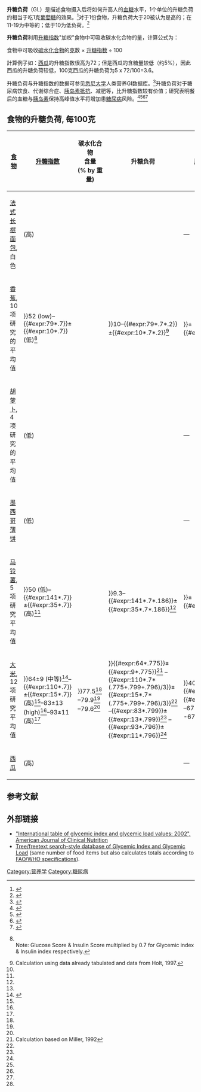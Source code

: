 '''升糖负荷'''（GL）是描述食物摄入后将如何升高人的[[血糖|血糖]]水平，1个单位的升糖负荷约相当于吃1克[[葡萄糖|葡萄糖]]的效果。<ref>{{cite web|title=Glycemic Load Defined|url=http://www.glycemic.com/GlycemicIndex-LoadDefined.htm|publisher=Glycemic Research Institute|accessdate=8 February 2013|archive-date=2018-09-27|archive-url=https://web.archive.org/web/20180927161417/http://www.glycemic.com/GlycemicIndex-LoadDefined.htm|dead-url=yes}}</ref>对于1份食物，升糖负荷大于20被认为是高的；在11-19为中等的；低于10为低负荷。<ref>{{cite journal|last=Das|first=Sai Krupa|coauthors=et al.|title=Long-term effects of 2 energy-restricted diets differing in glycemic load on dietary adherence, body composition, and metabolism in CALERIE: a 1-y randomized controlled trial|journal=American Journal of Clinical Nutrition|date=April 2007|volume=85|issue=4|pages=1023–1030|pmid=17413101|url=http://ajcn.nutrition.org/content/85/4/1023.full|accessdate=8 February 2013|pmc=2920502|archive-date=2017-07-19|archive-url=https://web.archive.org/web/20170719105915/http://ajcn.nutrition.org/content/85/4/1023.full|dead-url=no}}</ref>

'''升糖负荷'''利用[[升糖指数|升糖指数]]"加权"食物中可吸收碳水化合物的量，计算公式为：


食物中可吸收[[碳水化合物|碳水化合物]]的[[克|克]]数 × [[升糖指数|升糖指数]] ÷ 100


計算例子如：[[西瓜|西瓜]]的升糖指数很高为72；但是西瓜的含糖量较低（约5%），因此西瓜的升糖负荷较低，100克西瓜的升糖负荷为5 x 72/100=3.6。 

升糖负荷与升糖指数的数据可参见[[悉尼大学|悉尼大学]]人类营养GI数据库。<ref>{{cite web|title=Glycemic Index Database|url=http://www.glycemicindex.com/|publisher=University of Sydney|accessdate=8 February 2013|archive-date=2014-05-06|archive-url=https://web.archive.org/web/20140506012647/http://www.glycemicindex.com/|dead-url=no}}</ref>升糖负荷对于糖尿病饮食、代谢综合症、[[胰岛素抵抗|胰岛素抵抗]]、减肥等，比升糖指数较有价值；研究表明餐后的血糖与[[胰岛素|胰岛素]]保持高峰值水平将增加患[[糖尿病|糖尿病]]风险。<ref>{{cite journal|last=Ludwig|first=Daniel S.|title=The glycemic index: physiological mechanisms relating to obesity, diabetes, and cardiovascular disease|journal=Journal of the American Medical Association|date=May 2002|volume=287|issue=18|pages=2414–2423|doi=10.1001/jama.287.18.2414|pmid=11988062}}</ref><ref>{{cite journal|last=Villegas|first=Raquel|coauthors=Liu, Simin; Gao, Yu-Tang; Yang, Gong; Li, Honglan; Zheng, Wei; Shu, Xiao Ou|title=Prospective Study of Dietary Carbohydrates, Glycemic Index, Glycemic Load, and Incidence of Type 2 Diabetes Mellitus in Middle-aged Chinese Women|journal=Archives of Internal Medicine|year=2007|volume=6167|issue=21|pages=2310–2316|doi=10.1001/archinte.167.21.2310|pmid=18039989|url=http://archinte.jamanetwork.com/article.aspx?articleid=413531|accessdate=8 February 2013|archive-date=2014-04-17|archive-url=https://web.archive.org/web/20140417031550/http://archinte.jamanetwork.com/article.aspx?articleid=413531|dead-url=no}}</ref><ref>{{cite journal|last=Krishnan|first=Supriya|coauthors=Rosenberg, Lynn; Singer, Martha; Hu, Frank B.; Djoussé, Luc; Cupples, L. Adrienne; Palmer, Julie R.|title=Glycemic Index, Glycemic Load, and Cereal Fiber Intake and Risk of Type 2 Diabetes in US Black Women|journal=Archives of Internal Medicine|year=2007|volume=167|issue=21|pages=2304–2309|doi=10.1001/archinte.167.21.2304|pmid=18039988|url=http://archinte.jamanetwork.com/article.aspx?articleid=413517|accessdate=8 February 2013|archive-date=2014-05-09|archive-url=https://web.archive.org/web/20140509002751/http://archinte.jamanetwork.com/article.aspx?articleid=413517|dead-url=no}}</ref><ref>{{cite web|title=Simple Steps to Preventing Diabetes|url=http://www.hsph.harvard.edu/nutritionsource/diabetes-full-story/|work=The Nutrition Source|publisher=Harvard School of Public Health|accessdate=8 February 2013|archive-date=2014-05-08|archive-url=https://web.archive.org/web/20140508230740/http://www.hsph.harvard.edu/nutritionsource/diabetes-full-story/|dead-url=no}}</ref>

==食物的升糖负荷, 每100克==
{| class="wikitable sortable" style="text-align:right;"
|-
! [[食物|食物]] !! [[升糖指数|升糖指数]] !! 碳水化合物<br>含量<br>(% by 重量) !! 升糖负荷 !! [[胰岛素指数|胰岛素指数]]
|-
|align=left|[[法式长棍面包|法式长棍面包]], 白色||{{Nts|95}} (高)||{{Nts|50}}||{{Nts|48.0}}||—
|-
|align=left|[[香蕉|香蕉]], 10项研究的平均值||{{Ntsh|{{#expr:(52+79*.7)/2}}}}52 (low)–{{#expr:79*.7}}±{{#expr:10*.7}} (低)<ref name=Holt1997>{{cite journal|last=Holt|first=Susanne H. A.|coauthors=Miller, Janette C. Brand; Petocz, Peter|title=An insulin index of foods: the insulin demand generated by 1000-kJ portions of common foods|journal=The American Journal of Clinical Nutrition|date=November 1997|volume=66|issue=5|pages=1264–1276|pmid=9356547|url=http://ajcn.nutrition.org/content/66/5/1264.full.pdf|accessdate=8 February 2013|laysummary=http://www.mendosa.com/insulin_index.htm|laysource=David Mendosa|laydate=14 October 2009|archive-date=2012-12-24|archive-url=https://web.archive.org/web/20121224085139/http://ajcn.nutrition.org/content/66/5/1264.full.pdf|dead-url=no}}<br>Note: Glucose Score & Insulin Score multiplied by 0.7 for Glycemic index & Insulin index respectively.</ref>||{{Nts|20}}||{{Ntsh|{{#expr:(10+79*.7*.2)/2}}}}10–{{#expr:79*.7*.2}}±{{#expr:10*.7*.2}}<ref name=Calc.Holt1997>Calculation using data already tabulated and data from Holt, 1997.</ref>||{{Nts|{{#expr:81*.7}}}}±{{#expr:5*.7}}<ref name=Holt1997/>
|-
|align=left|[[胡萝卜|胡萝卜]], 4项研究的平均值||{{Nts|47}} (低)||{{Nts|7.5}}||{{Nts|3.5}}||—
|-
|align=left|[[墨西哥薄饼|墨西哥薄饼]]||{{Nts|52}} (低)||{{Nts|48}}||{{Nts|25.0}}||—
|-
|align=left|[[马铃薯|马铃薯]], 5项研究平均值||{{Ntsh|{{#expr:(50+141*.7)/2}}}}50 (低)–{{#expr:141*.7}}±{{#expr:35*.7}} (高)<ref name=Holt1997/>||{{Nts|18.6}}||{{Ntsh|{{#expr:(9.3+141*.7*.186)/2}}}}9.3–{{#expr:141*.7*.186}}±{{#expr:35*.7*.186}}<ref name=Calc.Holt1997/>||{{Nts|{{#expr:121*.7}}}}±{{#expr:11*.7}}<ref name=Holt1997/>
|-
|align=left|[[大米|大米]], 12项研究平均值||{{Ntsh|{{#expr:(64+110*.7+83+93)/4}}}}64±9 (中等)<ref name=Miller1992>{{cite journal|last=Miller|first=Janette Brand|coauthors=Pang, Edna; Bramall, Lindsay|title=Rice: a high or low glycemic index food?|journal=The American Journal of Clinical Nutrition|date=December 1992|volume=56|issue=6|pages=1034–1036|pmid=1442654|url=http://ajcn.nutrition.org/content/56/6/1034.full.pdf|accessdate=8 February 2013|archive-date=2014-02-11|archive-url=https://web.archive.org/web/20140211023018/http://ajcn.nutrition.org/content/56/6/1034.full.pdf|dead-url=no}}</ref>–{{#expr:110*.7}}±{{#expr:15*.7}} (高)<ref name=Holt1997/>–83±13 (high)<ref name=Miller1992/>–93±11 (高)<ref name=Miller1992/>||{{Ntsh|{{#expr:(77.5+79.9+79.6)/3}}}}77.5<ref name=Miller1992/> –79.9<ref name=Miller1992/> –79.6<ref name=Miller1992/>||{{Ntsh|{{#expr:(64*.775+110*.7*(.775+.799+.796)/3+83*.799+93*.796)/4}}}}{{#expr:64*.775}}±{{#expr:9*.775}}<ref name=Calc.Miller1992>Calculation based on Miller, 1992</ref> –{{#expr:110*.7*(.775+.799+.796)/3}}±{{#expr:15*.7*(.775+.799+.796)/3}}<ref name=Calc.Holt1997/> –{{#expr:83*.799}}±{{#expr:13*.799}}<ref name=Calc.Miller1992/> –{{#expr:93*.796}}±{{#expr:11*.796}}<ref name=Calc.Miller1992/>||{{Ntsh|{{#expr:(40+79*.7+67*2)/4}}}}40±10<ref name=Miller1992/> –{{#expr:79*.7}}±{{#expr:12*.7}}<ref name=Holt1997/> –67±15<ref name=Miller1992/> -67±11<ref name=Miller1992/>
|-
|align=left|[[西瓜|西瓜]]||{{Nts|72}} (高)||{{Nts|5}}||{{Nts|3.6}}||—
|} 
== 参考文献 ==
{{Reflist|30em}}

==外部链接==
*[http://www.ajcn.org/cgi/content/full/76/1/5 "International table of glycemic index and glycemic load values: 2002", American Journal of Clinical Nutrition]{{Wayback|url=http://www.ajcn.org/cgi/content/full/76/1/5 |date=20080915003322 }}
*[https://web.archive.org/web/20060623033820/http://www.menialtools.com/GI_calculator.php Tree/freetext search-style database of Glycemic Index and Glycemic Load] (same number of food items but also calculates totals according to [http://www.fao.org/docrep/w8079e/w8079e0a.htm FAO/WHO specifications]{{Wayback|url=http://www.fao.org/docrep/w8079e/w8079e0a.htm |date=20140117010258 }}).

[[Category:营养学|Category:营养学]]
[[Category:糖尿病|Category:糖尿病]]